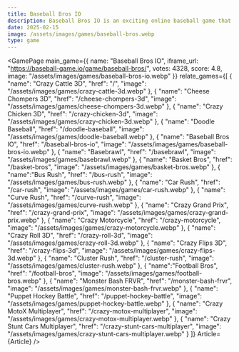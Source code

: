 ```yaml
---
title: Baseball Bros IO
description: Baseball Bros IO is an exciting online baseball game that brings you into epic matches where you bat and field to score more runs and become the champion! As the MLB season heats up, Baseball Bros is a great way to enjoy the thrill of baseball from anywhere.
date: 2025-02-15
image: /assets/images/games/baseball-bros.webp
type: game
---
```


  
<GamePage
    main_game={{
    name: "Baseball Bros IO",
    iframe_url: "https://baseball-game.io/game/baseball-bros/",
    votes: 4328,
    score: 4.8,
    image: "/assets/images/games/baseball-bros-io.webp"
}} 
    relate_games={[
    {
        "name": "Crazy Cattle 3D",
        "href": "/",
        "image": "/assets/images/games/crazy-cattle-3d.webp"
    },
    {
        "name": "Cheese Chompers 3D",
        "href": "/cheese-chompers-3d",
        "image": "/assets/images/games/cheese-chompers-3d.webp"
    },
    {
        "name": "Crazy Chicken 3D",
        "href": "/crazy-chicken-3d",
        "image": "/assets/images/games/crazy-chicken-3d.webp"
    },
    {
        "name": "Doodle Baseball",
        "href": "/doodle-baseball",
        "image": "/assets/images/games/doodle-baseball.webp"
    },
    {
        "name": "Baseball Bros IO",
        "href": "/baseball-bros-io",
        "image": "/assets/images/games/baseball-bros-io.webp"
    },
    {
        "name": "Basebrawl",
        "href": "/basebrawl",
        "image": "/assets/images/games/basebrawl.webp"
    },
    {
        "name": "Basket Bros",
        "href": "/basket-bros",
        "image": "/assets/images/games/basket-bros.webp"
    },
    {
        "name":"Bus Rush",
        "href": "/bus-rush",
        "image": "/assets/images/games/bus-rush.webp"
    },
    {
        "name": "Car Rush",
        "href": "/car-rush",
        "image": "/assets/images/games/car-rush.webp"
    },
    {
        "name": "Curve Rush",
        "href": "/curve-rush",
        "image": "/assets/images/games/curve-rush.webp"
    },
    {
        "name": "Crazy Grand Prix",
        "href": "/crazy-grand-prix",
        "image": "/assets/images/games/crazy-grand-prix.webp"
    },
    {
        "name": "Crazy Motorcycle",
        "href": "/crazy-motorcycle",
        "image": "/assets/images/games/crazy-motorcycle.webp"
    },
    {
        "name": "Crazy Roll 3D",
        "href": "/crazy-roll-3d",
        "image": "/assets/images/games/crazy-roll-3d.webp"
    },
    {
        "name": "Crazy Flips 3D",
        "href": "/crazy-flips-3d",
        "image": "/assets/images/games/crazy-flips-3d.webp"
    },
    {
        "name": "Cluster Rush",
        "href": "/cluster-rush",
        "image": "/assets/images/games/cluster-rush.webp"
    },
    {
        "name":"Football Bros",
        "href": "/football-bros",
        "image": "/assets/images/games/football-bros.webp"
    },
    {
        "name": "Monster Bash FRVR",
        "href": "/monster-bash-frvr",
        "image": "/assets/images/games/monster-bash-frvr.webp"
    },
    {
        "name": "Puppet Hockey Battle",
        "href": "/puppet-hockey-battle",
        "image": "/assets/images/games/puppet-hockey-battle.webp"
    },
        {
        "name": "Crazy MotoX Multiplayer",
        "href": "/crazy-motox-multiplayer",
        "image": "/assets/images/games/crazy-motox-multiplayer.webp"
    },
    {
        "name": "Crazy Stunt Cars Multiplayer",
        "href": "/crazy-stunt-cars-multiplayer",
        "image": "/assets/images/games/crazy-stunt-cars-multiplayer.webp"
    }
    ]}
    Article={Article}
 />